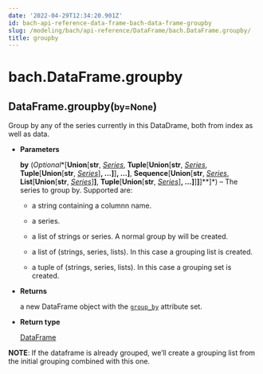 ```yaml
---
date: '2022-04-29T12:34:20.901Z'
id: bach-api-reference-data-frame-bach-data-frame-groupby
slug: /modeling/bach/api-reference/DataFrame/bach.DataFrame.groupby/
title: groupby
---
```


# bach.DataFrame.groupby

<div class="method">
<h2 class="signature-class"><span class="additional-name">DataFrame.</span><span class="name">groupby(</span><small class="parameter-list"><span class="parameter" id="by">by=None</span></small>)</h2>


<div class="content">

Group by any of the series currently in this DataDrame, both from index as well as data.


* **Parameters**

    **by** (*Optional**[**Union**[**str**, *[*Series*](/docs/modeling/bach/api-reference/Series/bach.Series/#bach.Series)*, **Tuple**[**Union**[**str**, *[*Series*](/docs/modeling/bach/api-reference/Series/bach.Series/#bach.Series)*, **Tuple**[**Union**[**str**, *[*Series*](/docs/modeling/bach/api-reference/Series/bach.Series/#bach.Series)*]**, **...**]**]**, **...**]**, **Sequence**[**Union**[**str**, *[*Series*](/docs/modeling/bach/api-reference/Series/bach.Series/#bach.Series)*, **List**[**Union**[**str**, *[*Series*](/docs/modeling/bach/api-reference/Series/bach.Series/#bach.Series)*]**]**, **Tuple**[**Union**[**str**, *[*Series*](/docs/modeling/bach/api-reference/Series/bach.Series/#bach.Series)*]**, **...**]**]**]**]**]*) – The series to group by. Supported are:


    * a string containing a columnn name.


    * a series.


    * a list of strings or series. A normal group by will be created.


    * a list of (strings, series, lists). In this case a grouping list is created.


    * a tuple of (strings, series, lists). In this case a grouping set is created.




* **Returns**

    a new DataFrame object with the [`group_by`](/docs/modeling/bach/api-reference/DataFrame/bach.DataFrame.group-by/#bach.DataFrame.group-by) attribute set.



* **Return type**

    [DataFrame](/docs/modeling/bach/api-reference/DataFrame/bach.DataFrame/#bach.DataFrame)


**NOTE**: If the dataframe is already grouped, we’ll create a grouping list from the initial
grouping combined with this one.


</div>

</div>
